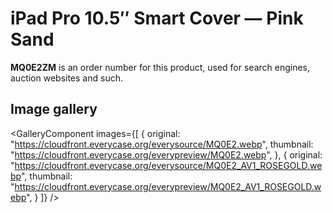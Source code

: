 
# iPad Pro 10.5″ Smart Cover — Pink Sand

<Callout type='info' emoji='👉🏻'>**MQ0E2ZM** is an order number for this product, used for search engines, auction websites and such.</Callout>

## Image gallery

<GalleryComponent
    images={[
      {
        original: "https://cloudfront.everycase.org/everysource/MQ0E2.webp",
        thumbnail: "https://cloudfront.everycase.org/everypreview/MQ0E2.webp",
      },
      {
        original: "https://cloudfront.everycase.org/everysource/MQ0E2_AV1_ROSEGOLD.webp",
        thumbnail: "https://cloudfront.everycase.org/everypreview/MQ0E2_AV1_ROSEGOLD.webp",
      }
    ]}
  />
